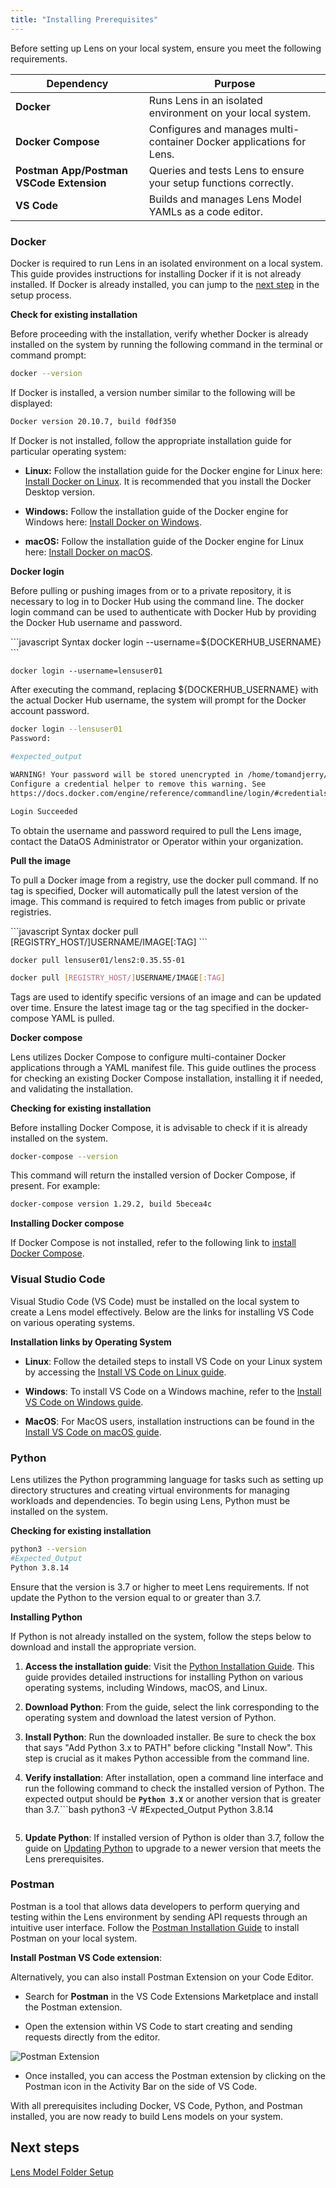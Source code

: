 ```yaml
---
title: "Installing Prerequisites"
---
```


Before setting up Lens on your local system, ensure you meet the following requirements.

| **Dependency**                           | **Purpose**                                                          |
| ---------------------------------------- | -------------------------------------------------------------------- |
| **Docker**                               | Runs Lens in an isolated environment on your local system.           |
| **Docker Compose**                       | Configures and manages multi-container Docker applications for Lens. |
| **Postman App/Postman VSCode Extension** | Queries and tests Lens to ensure your setup functions correctly.     |
| **VS Code**                              | Builds and manages Lens Model YAMLs as a code editor.                |

### **Docker**

Docker is required to run Lens in an isolated environment on a local system. This guide provides instructions for installing Docker if it is not already installed. If Docker is already installed, you can jump to the [next step](/resources/lens/installing_prerequisites/#visual-studio-code) in the setup process.

**Check for existing installation**

Before proceeding with the installation, verify whether Docker is already installed on the system by running the following command in the terminal or command prompt:

```bash
docker --version
```

If Docker is installed, a version number similar to the following will be displayed:

```bash
Docker version 20.10.7, build f0df350
```

If Docker is not installed, follow the appropriate installation guide for particular operating system:

* **Linux:** Follow the installation guide for the Docker engine for Linux here: [Install Docker on Linux](https://docs.docker.com/desktop/install/linux-install/). It is recommended that you install the Docker Desktop version.

* **Windows:** Follow the installation guide of the Docker engine for Windows here: [Install Docker on Windows](https://docs.docker.com/desktop/install/windows-install/).

* **macOS:** Follow the installation guide of the Docker engine for Linux here: [Install Docker on macOS](https://docs.docker.com/desktop/install/mac-install/).

**Docker login**

Before pulling or pushing images from or to a private repository, it is necessary to log in to Docker Hub using the command line. The docker login command can be used to authenticate with Docker Hub by providing the Docker Hub username and password.

<CodeGroup>
  ```javascript Syntax
  docker login --username=${DOCKERHUB_USERNAME}
  ```

  ```
  docker login --username=lensuser01
  ```
</CodeGroup>

After executing the command, replacing ${DOCKERHUB_USERNAME} with the actual Docker Hub username, the system will prompt for the Docker account password.

```bash
docker login --lensuser01
Password:
 
#expected_output

WARNING! Your password will be stored unencrypted in /home/tomandjerry/.docker/config.json.
Configure a credential helper to remove this warning. See
https://docs.docker.com/engine/reference/commandline/login/#credentials-store

Login Succeeded
```

<Tip>
  To obtain the username and password required to pull the Lens image, contact the DataOS Administrator or Operator within your organization.
</Tip>

**Pull the image**

To pull a Docker image from a registry, use the docker pull command. If no tag is specified, Docker will automatically pull the latest version of the image. This command is required to fetch images from public or private registries.

<CodeGroup>
  ```javascript Syntax
  docker pull [REGISTRY_HOST/]USERNAME/IMAGE[:TAG]
  ```

  ```
  docker pull lensuser01/lens2:0.35.55-01    
  ```
</CodeGroup>



```bash
docker pull [REGISTRY_HOST/]USERNAME/IMAGE[:TAG]
```

<Info>
  Tags are used to identify specific versions of an image and can be updated over time. Ensure the latest image tag or the tag specified in the docker-compose YAML is pulled.
</Info>

**Docker compose**

Lens utilizes Docker Compose to configure multi-container Docker applications through a YAML manifest file. This guide outlines the process for checking an existing Docker Compose installation, installing it if needed, and validating the installation.

**Checking for existing installation**

Before installing Docker Compose, it is advisable to check if it is already installed on the system.

```bash
docker-compose --version
```

This command will return the installed version of Docker Compose, if present. For example:

```bash
docker-compose version 1.29.2, build 5becea4c
```

**Installing Docker compose**

If Docker Compose is not installed, refer to the following link to [install Docker Compose](https://docs.docker.com/compose/install/).

### **Visual Studio Code**

Visual Studio Code (VS Code) must be installed on the local system to create a Lens model effectively. Below are the links for installing VS Code on various operating systems.

**Installation links by Operating System**

* **Linux**: Follow the detailed steps to install VS Code on your Linux system by accessing the [Install VS Code on Linux guide](https://code.visualstudio.com/docs/setup/linux).

* **Windows**: To install VS Code on a Windows machine, refer to the [Install VS Code on Windows guide](https://code.visualstudio.com/docs/setup/windows).

* **MacOS**: For MacOS users, installation instructions can be found in the [Install VS Code on macOS guide](https://code.visualstudio.com/docs/setup/mac).

### **Python**

Lens utilizes the Python programming language for tasks such as setting up directory structures and creating virtual environments for managing workloads and dependencies. To begin using Lens, Python must be installed on the system.

**Checking for existing installation**

```bash
python3 --version
#Expected_Output
Python 3.8.14
```

<Info>
  Ensure that the version is 3.7 or higher to meet Lens requirements. If not update the Python to the version equal to or greater than 3.7.
</Info>

**Installing Python**

If Python is not already installed on the system, follow the steps below to download and install the appropriate version.

1. **Access the installation guide**: Visit the [Python Installation Guide](https://realpython.com/installing-python/#how-to-install-python-on-windows). This guide provides detailed instructions for installing Python on various operating systems, including Windows, macOS, and Linux.

2. **Download Python**: From the guide, select the link corresponding to the operating system and download the latest version of Python.

3. **Install Python**: Run the downloaded installer. Be sure to check the box that says "Add Python 3.x to PATH" before clicking "Install Now". This step is crucial as it makes Python accessible from the command line.

4. **Verify installation**: After installation, open a command line interface and run the following  command to check the installed version of Python. The expected output should be **`Python 3.X`** or another version that is greater than 3.7.```bash
   python3 -V
   #Expected_Output
   Python 3.8.14
   ```

5. **Update Python**: If installed version of Python is older than 3.7, follow the guide on [Updating Python](https://ioflood.com/blog/update-python-step-by-step-guide/) to upgrade to a newer version that meets the Lens prerequisites.

### **Postman**

Postman is a tool that allows data developers to perform querying and testing within the Lens environment by sending API requests through an intuitive user interface. Follow the [Postman Installation Guide](https://learning.postman.com/docs/getting-started/installation/installation-and-updates/) to install Postman on your local system.

**Install Postman VS Code extension**:

Alternatively, you can also install Postman Extension on your Code Editor.

* Search for **Postman** in the VS Code Extensions Marketplace and install the Postman extension.

* Open the extension within VS Code to start creating and sending requests directly from the editor.

![Postman Extension](https://dataos.info/resources/lens/installing_prerequisites/postman_extension.png "Postman Extension")

* Once installed, you can access the Postman extension by clicking on the Postman icon in the Activity Bar on the side of VS Code.

With all prerequisites including Docker, VS Code, Python, and Postman installed, you are now ready to build Lens models on your system.

## Next steps

[Lens Model Folder Setup](/resources/lens/lens_model_folder_setup/)